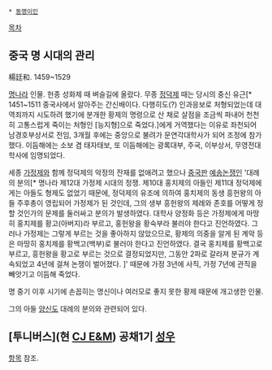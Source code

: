  * [[동명이인]]

[[목차]]
== 중국 명 시대의 관리 ==
楊廷和. 1459~1529

[[명]]나라 인물. 헌종 성화제 때 벼슬길에 올랐다. 무종 [[정덕제]] 때는 당시의 중신 유근[* 1451~1511  중국사에서 알아주는 간신배이다. 다행히도(?) 인과응보로 처형되었는데 대역죄까지 시도하려 했기에 분개한 황제의 명령으로 산 채로 살점을 조금씩 파내어 천천히 고통스럽게 죽이는 처형인 [능지형]으로 죽었다.]에게 거역했다는 이유로 좌천되어 남경호부상서로 전임, 3개월 후에는 중앙으로 불려가 문연각대학사가 되어 조정에 참가했다. 이듬해에는 소보 겸 태자태보, 또 이듬해에는 광록대부, 주국, 이부상서, 무영전대학사에 임명되었다.

세종 [[가정제]]와 함께 정덕제의 악정의 잔재를 없애려고 했으나 [[중국]]판 [[예송논쟁]]인 '대례의 분의[* 명나라 제12대 가정제 시대의 정쟁. 제10대 홍치제의 아들인 제11대 정덕제에게는 아들도 형제도 없었기 때문에, 정덕제의 유조에 의하여 홍치제의 동생 흥헌왕의 아들 주후총이 영립되어 가정제가 된 것인데, 그의 생부 흥헌왕의 제례와 존호를 어떻게 정할 것인가의 문제를 둘러싸고 분의가 발생하였다. 대학사 양정화 등은 가정제에게 마땅히 홍치제를 황고(아버지)라 부르고, 홍헌왕을 황숙부라 불러야 한다고 진언하였다. 그러나 가정제는 그렇게 부르는 것을 좋아하지 않았으므로, 황제의 의중을 알게 된 계악 등은 마땅히 홍치제를 황백고(백부)로 불러야 한다고 진언하였다. 결국 홍치제를 황백고로 부르고, 흥헌왕을 황고로 부르는 것으로 결정되었지만, 그동안 2파로 갈라져 분규가 계속되었고 4년에 걸쳐 논쟁이 벌어졌다. ]' 때문에 가정 3년에 사직, 가정 7년에 관직을 빼앗기고 이듬해 죽었다.

명 중기 이후 시기에 손꼽히는 명신이나 여러모로 좋지 못한 황제 때문에 개고생한 인물.

그의 아들 [[양신]]도 대례의 분의와 관련되어 있다.

== [투니버스](현 [[CJ E&M]]) 공채1기 [[성우]] ==
[[양정화(성우)|항목]] 참조.
